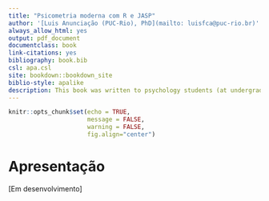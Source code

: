```yaml
---
title: "Psicometria moderna com R e JASP"
author: '[Luis Anunciação (PUC-Rio), PhD](mailto: luisfca@puc-rio.br)'
always_allow_html: yes
output: pdf_document
documentclass: book
link-citations: yes
bibliography: book.bib
csl: apa.csl
site: bookdown::bookdown_site
biblio-style: apalike
description: This book was written to psychology students (at undergraduate and graduate level) to provide concise and straight-to-the-point material on psychometrics.
---
```


```r
knitr::opts_chunk$set(echo = TRUE, 
                      message = FALSE,
                      warning = FALSE,
                      fig.align="center")

```

# Apresentação

[Em desenvolvimento]

